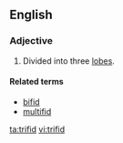 ==English==

===Adjective===
{{en-adj|-}}

# {{botany}} Divided into three [[lobes]].

====Related terms====
* [[bifid]]
* [[multifid]]

[[ta:trifid]]
[[vi:trifid]]